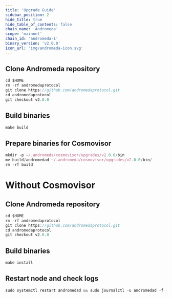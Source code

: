 ```yaml
---
title: 'Upgrade Guide'
sidebar_position: 2
hide_title: true
hide_table_of_contents: false
chain_name: 'Andromeda'
scope: 'mainnet'
chain_id: 'andromeda-1'
binary_version: 'v2.0.0'
icon_url: 'img/andromeda-icon.svg'
---
```



<PageTitle
  iconUrl="img/andromeda-icon.svg"
  title="Andromeda Upgrade Guide"
  chainId="andromeda-1"
  version="v2.0.0"
/>

## Clone Andromeda repository

```js
cd $HOME
rm -rf andromedaprotocol
git clone https://github.com/andromedaprotocol.git
cd andromedaprotocol
git checkout v2.0.0
```

## Build binaries

```js
make build
```

## Prepare binaries for Cosmovisor

```js
mkdir -p ~/.andromeda/cosmovisor/upgrades/v2.0.0/bin
mv build/andromedad ~/.andromeda/cosmovisor/upgrades/v2.0.0/bin/
rm -rf build
```

# Without Cosmovisor

## Clone Andromeda repository

```js
cd $HOME
rm -rf andromedaprotocol
git clone https://github.com/andromedaprotocol.git
cd andromedaprotocol
git checkout v2.0.0
```

## Build binaries

```js
make install
```

## Restart node and check logs

```js
sudo systemctl restart andromedad && sudo journalctl -u andromedad -f --no-hostname -o cat
```
